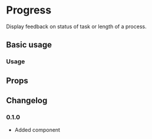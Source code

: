 # Progress

Display feedback on status of task or length of a process.

## Basic usage

### Usage

<ax-demo name="progress/usage" />

## Props

<ax-props-table component="Progress" />

## Changelog

### 0.1.0

- Added component
